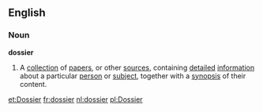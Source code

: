 ==English==
===Noun===
'''dossier'''
# A [[collection]] of [[paper]]s, or other [[source]]s,  containing [[detail]]ed [[information]] about a particular [[person]] or [[subject]], together with a [[synopsis]] of their content.

[[et:Dossier]]
[[fr:dossier]]
[[nl:dossier]]
[[pl:Dossier]]